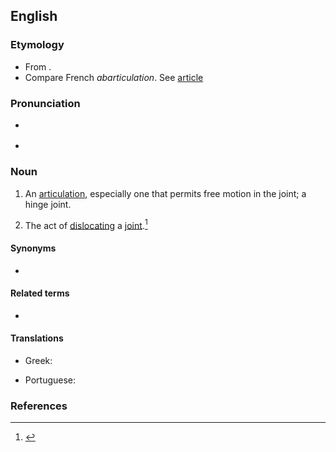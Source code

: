 ==English==

===Etymology===
* From {{prefix|ab|articulation|lang=en}}.
* Compare French ''abarticulation''. See [[article]]

===Pronunciation===
* {{a|GenAm}} {{IPA|/æb.ɑɹˌtɪk.jʊˈleɪ.ʃən/|/æb.ɑˌtɪk.jʊˈleɪ.ʃən/|/æb.ɑɹˌtɪk.jəˈleɪ.ʃən/|/æb.ɑˌtɪk.jəˈleɪ.ʃən/|lang=en}}
* {{rhymes|eɪʃən|lang=en}}

===Noun===
{{en-noun}}

# {{lb|en|anatomy}} An [[articulation]], especially one that permits free motion in the joint; a hinge joint.
# The act of [[dislocating]] a [[joint]].<ref>{{cite-book|last=|first=|authorlink=|coauthors=|editor=Thomas, Clayton L.|others=|title=Taber's Encyclopedic Medical Dictionary|year=1940|url=|format=|accessdate=|accessyear=|accessmonth=|edition=5th|date=|year_published=1993|month=|publisher=F. A. Davis Company|location=Philadelphia, PA|language=|doi=|isbn=0-8036-8313-8|lccn=|ol=|pages=1|chapter=|chapterurl=|quote=}}</ref>

====Synonyms====
* {{sense|an articulation, especially one that permits free motion}} {{l|en|diarthrosis}}

====Related terms====
* {{l|en|disarticulation}}

====Translations====
{{trans-top|articulation that permits free motion in the joint}}
* Greek: {{t+|el|διάρθρωση|f}}
{{trans-mid}}
* Portuguese: {{t|pt|abarticulação|f}}
{{trans-bottom}}

===References===
<references/>